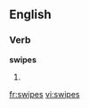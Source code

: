 
==English==

===Verb===
'''swipes'''

# {{third-person singular of|[[swipe]]}}

[[fr:swipes]]
[[vi:swipes]]